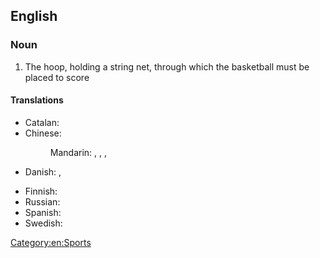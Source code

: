 ==English==

===Noun===
{{en-noun|head=[[basketball]] [[hoop]]}}

# {{context|basketball|lang=en}} The hoop, holding a string net, through which the basketball must be placed to score

====Translations====
{{trans-top|a hoop use in basketball}}
* Catalan: {{t+|ca|cèrcol|m}}
* Chinese:
*: Mandarin: {{t|cmn|籃球框|sc=Hani}}, {{t|cmn|篮球框|tr=lánqiú kuàng|sc=Hani}}, {{t|cmn|籃框|sc=Hani}}, {{t|cmn|篮框|tr=lánkuàng|sc=Hani}}
* Danish: {{t|da|basketballkurv|c}}, {{t|da|basketkurv|c}}
{{trans-mid}}
* Finnish: {{t|fi|koripallorengas}}
* Russian: {{t|ru|баскетбо́льное кольцо́|n}}
* Spanish: {{t|es|aro de baloncesto|m}}
* Swedish: {{t|sv|basketkorg|c}}
{{trans-bottom}}

[[Category:en:Sports]]